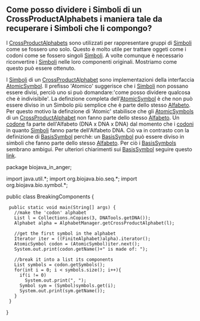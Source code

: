 == Come posso dividere i Simboli di un  CrossProductAlphabets i maniera tale da recuperare i Simboli che li compongo? ==

I [[Biojava:Cookbook:Alphabets:CrossProduct|CrossProductAlphabets]] sono utilizzati per rappresentare gruppi di [http://www.biojava.org/docs/api14/org/biojava/bio/symbol/Symbol.html Simboli] come se fossero uno solo. Questo è molto utile per trattare oggeti come i codoni come se fossero singoli [http://www.biojava.org/docs/api14/org/biojava/bio/symbol/Symbol.html Simboli]. A volte comunque è necessario riconvertire i [http://www.biojava.org/docs/api14/org/biojava/bio/symbol/Symbol.html Simboli] nelle loro componenti originali. Mostriamo come questo può essere ottenuto.

I [http://www.biojava.org/docs/api14/org/biojava/bio/symbol/Symbol.html Simboli] di un [[Biojava:Cookbook:Alphabets:CrossProduct|CrossProductAlphabet]] sono implementazioni della interfaccia [http://www.biojava.org/docs/api14/org/biojava/bio/symbol/AtomicSymbol.html AtomicSymbol]. Il prefisso 'Atomico' suggerisce che i [http://www.biojava.org/docs/api14/org/biojava/bio/symbol/Symbol.html Simboli] non possano essere divisi, perciò uno si può domandare:'come posso dividere qualcosa che è indivisibile'. La definzione completa dell'[http://www.biojava.org/docs/api14/org/biojava/bio/symbol/AtomicSymbol.html AtomicSymbol] è che non può essere diviso in un Simbolo più semplice che è parte dello stesso [http://www.biojava.org/docs/api14/org/biojava/bio/symbol/Alphabet.html Alfabeto]. Per questo motivo la definzione di 'Atomic' stabilisce che gli [http://www.biojava.org/docs/api14/org/biojava/bio/symbol/AtomicSymbol.html AtomicSymbols] di un [[Biojava:Cookbook:Alphabets:CrossProduct|CrossProductAlphabet]] non fanno parte dello stesso [http://www.biojava.org/docs/api14/org/biojava/bio/symbol/Alphabet.html Alfabeto]. Un [[wp:codon|codone]] fa parte dell'Alfabeto (DNA x DNA x DNA) dal momento che i [[wp:codon|codoni]] in quanto [http://www.biojava.org/docs/api14/org/biojava/bio/symbol/Symbol.html Simboli] fanno parte dell'Alfabeto DNA. Ciò va in contrasto con la definizione di [http://www.biojava.org/docs/api14/org/biojava/bio/symbol/BasisSymbol.html BasisSymbol] perchè: un [http://www.biojava.org/docs/api14/org/biojava/bio/symbol/BasisSymbol.html BasisSymbol] può essere diviso in simboli che fanno parte dello stesso [http://www.biojava.org/docs/api14/org/biojava/bio/symbol/Alphabet.html Alfabeto]. Per ciò i [http://www.biojava.org/docs/api14/org/biojava/bio/symbol/BasisSymbol.html BasisSymbols] sembrano ambigui. Per ulteriori chiarimenti sui [http://www.biojava.org/docs/api14/org/biojava/bio/symbol/BasisSymbol.html BasisSymbol] seguire questo [http://www.biojava.org/docs/api14/org/biojava/bio/symbol/BasisSymbol.html link].

<java>
package biojava_in_anger;

import java.util.*;
import org.biojava.bio.seq.*;
import org.biojava.bio.symbol.*;

public class BreakingComponents {
  public static void main(String[] args) {
    //make the 'codon' alphabet
    List l = Collections.nCopies(3, DNATools.getDNA());
    Alphabet alpha = AlphabetManager.getCrossProductAlphabet(l);

    //get the first symbol in the alphabet
    Iterator iter = ((FiniteAlphabet)alpha).iterator();
    AtomicSymbol codon = (AtomicSymbol)iter.next();
    System.out.print(codon.getName()+" is made of: ");

    //break it into a list its components
    List symbols = codon.getSymbols();
    for(int i = 0; i < symbols.size(); i++){
      if(i != 0)
        System.out.print(", ");
      Symbol sym = (Symbol)symbols.get(i);
      System.out.print(sym.getName());
    }
  }
}
</java>